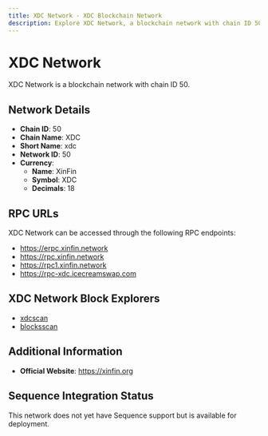 ```yaml
--- 
title: XDC Network - XDC Blockchain Network
description: Explore XDC Network, a blockchain network with chain ID 50. Learn about its native currency, XinFin, and how to interact with the network.
---
```


# XDC Network

XDC Network is a blockchain network with chain ID 50.

## Network Details

- **Chain ID**: 50
- **Chain Name**: XDC
- **Short Name**: xdc
- **Network ID**: 50
- **Currency**: 
  - **Name**: XinFin
  - **Symbol**: XDC
  - **Decimals**: 18

## RPC URLs

XDC Network can be accessed through the following RPC endpoints:

- https://erpc.xinfin.network
- https://rpc.xinfin.network
- https://rpc1.xinfin.network
- https://rpc-xdc.icecreamswap.com

## XDC Network Block Explorers

- [xdcscan](https://xdcscan.io)
- [blocksscan](https://xdc.blocksscan.io)

## Additional Information

- **Official Website**: https://xinfin.org

## Sequence Integration Status

This network does not yet have Sequence support but is available for deployment.
